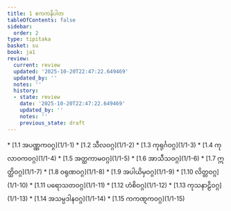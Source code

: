 ```yaml
---
title: 1 ဧကကနိပါတ
tableOfContents: false
sidebar:
  order: 2
type: tipitaka
basket: su
book: ja1
review:
  current: review
  updated: '2025-10-20T22:47:22.649469'
  updated_by: ''
  notes: ''
  history:
  - state: review
    date: '2025-10-20T22:47:22.649469'
    updated_by: ''
    notes: ''
    previous_state: draft
---
```



<DynamicBreadcrumb />


<ReviewStatus review={frontmatter.review} showDetails={true} />

<HypothesisAnnotation frontmatter={frontmatter} />



<TableOfContents book="ja1" section="1">
* [1.1 အပဏ္ဏကဝဂ္ဂ](1/1-1)
* [1.2 သီလဝဂ္ဂ](1/1-2)
* [1.3 ကုရုင်္ဂဝဂ္ဂ](1/1-3)
* [1.4 ကုလာဝကဝဂ္ဂ](1/1-4)
* [1.5 အတ္ထကာမဝဂ္ဂ](1/1-5)
* [1.6 အာသီသဝဂ္ဂ](1/1-6)
* [1.7 ဣတ္ထိဝဂ္ဂ](1/1-7)
* [1.8 ဝရုဏဝဂ္ဂ](1/1-8)
* [1.9 အပါယိမှဝဂ္ဂ](1/1-9)
* [1.10 လိတ္တဝဂ္ဂ](1/1-10)
* [1.11 ပရောသတဝဂ္ဂ](1/1-11)
* [1.12 ဟံစိဝဂ္ဂ](1/1-12)
* [1.13 ကုသနာဠိဝဂ္ဂ](1/1-13)
* [1.14 အသမ္ပဒါနဝဂ္ဂ](1/1-14)
* [1.15 ကကဏ္ဋကဝဂ္ဂ](1/1-15)
</TableOfContents>
